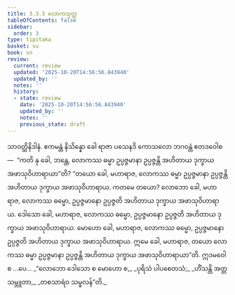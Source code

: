 ```yaml
---
title: 3.3.3 လောကသုတ္တ
tableOfContents: false
sidebar:
  order: 3
type: tipitaka
basket: su
book: sn
review:
  current: review
  updated: '2025-10-20T14:56:56.843940'
  updated_by: ''
  notes: ''
  history:
  - state: review
    date: '2025-10-20T14:56:56.843940'
    updated_by: ''
    notes: ''
    previous_state: draft
---
```



<DynamicBreadcrumb />


<ReviewStatus review={frontmatter.review} showDetails={true} />

<HypothesisAnnotation frontmatter={frontmatter} />

<Division number="134" book="sn" e="ch" v="18" p="299">

<Paragraph number="743" book="sn">
သာဝတ္ထိနိဒါနံ. ဧကမန္တံ နိသိန္နော ခေါ ရာဇာ ပသေနဒိ ကောသလော ဘဂဝန္တံ ဧတဒဝေါစ—  “ကတိ နု ခေါ, ဘန္တေ, လောကဿ ဓမ္မာ ဥပ္ပဇ္ဇမာနာ ဥပ္ပဇ္ဇန္တိ အဟိတာယ ဒုက္ခာယ အဖာသုဝိဟာရာယာ”တိ? “တယော ခေါ, မဟာရာဇ, လောကဿ ဓမ္မာ ဥပ္ပဇ္ဇမာနာ ဥပ္ပဇ္ဇန္တိ အဟိတာယ ဒုက္ခာယ အဖာသုဝိဟာရာယ. ကတမေ တယော? လောဘော ခေါ, မဟာရာဇ, လောကဿ ဓမ္မော, ဥပ္ပဇ္ဇမာနော ဥပ္ပဇ္ဇတိ အဟိတာယ ဒုက္ခာယ အဖာသုဝိဟာရာယ. ဒေါသော ခေါ, မဟာရာဇ, လောကဿ ဓမ္မော, ဥပ္ပဇ္ဇမာနော ဥပ္ပဇ္ဇတိ အဟိတာယ ဒုက္ခာယ အဖာသုဝိဟာရာယ. မောဟော ခေါ, မဟာရာဇ, လောကဿ ဓမ္မော, ဥပ္ပဇ္ဇမာနော ဥပ္ပဇ္ဇတိ အဟိတာယ ဒုက္ခာယ အဖာသုဝိဟာရာယ. ဣမေ ခေါ, မဟာရာဇ, တယော လောကဿ ဓမ္မာ ဥပ္ပဇ္ဇမာနာ ဥပ္ပဇ္ဇန္တိ အဟိတာယ ဒုက္ခာယ အဖာသုဝိဟာရာယာ”တိ. ဣဒမဝေါစ …ပေ…
</Paragraph>

<Paragraph number="744" type="verses" book="sn">
_“လောဘော ဒေါသော စ မောဟော စ,_  
_ပုရိသံ ပါပစေတသံ;_  
_ဟိံသန္တိ အတ္တသမ္ဘူတာ,_  
_တစသာရံဝ သမ္ဖလန်”တိ._
</Paragraph>
</Division>
